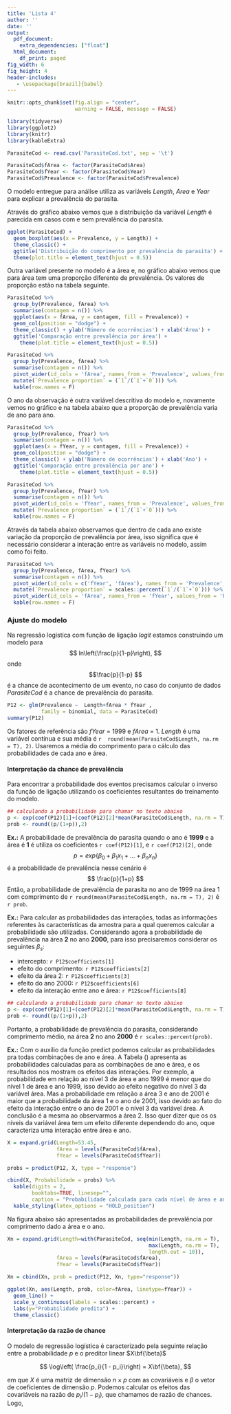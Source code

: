 ```yaml
---
title: 'Lista 4'
author: ''
date: ''
output:
  pdf_document:
    extra_dependencies: ["float"]
  html_document:
    df_print: paged
fig_width: 6 
fig_height: 4 
header-includes:
   - \usepackage[brazil]{babel}
---
```


```r
knitr::opts_chunk$set(fig.align = "center", 
                      warning = FALSE, message = FALSE)
```

```r

library(tidyverse)
library(ggplot2) 
library(knitr)
library(kableExtra)

```



```r

ParasiteCod <- read.csv('ParasiteCod.txt', sep = '\t')

ParasiteCod$fArea <- factor(ParasiteCod$Area)
ParasiteCod$fYear <- factor(ParasiteCod$Year)
ParasiteCod$Prevalence <- factor(ParasiteCod$Prevalence)

```

O modelo entregue para análise utiliza as variáveis *Length*, *Area* e *Year* para explicar a prevalência do parasita.

Através do gráfico abaixo vemos que a distribuição da variável *Length* é parecida em casos com e sem prevalência do parasita.


```r

ggplot(ParasiteCod) +
  geom_boxplot(aes(x = Prevalence, y = Length)) +
  theme_classic() +
  ggtitle('Distribuição do comprimento por prevalência do parasita') +
  theme(plot.title = element_text(hjust = 0.5))

```

Outra variável presente no modelo é a área e, no gráfico abaixo vemos que para área tem uma proporção diferente de prevalência. Os valores de proporção estão na tabela seguinte. 

```r

ParasiteCod %>% 
  group_by(Prevalence, fArea) %>% 
  summarise(contagem = n()) %>% 
  ggplot(aes(x = fArea, y = contagem, fill = Prevalence)) +
  geom_col(position = "dodge") +
  theme_classic() + ylab('Número de ocorrências') + xlab('Área') +
  ggtitle('Comparação entre prevalência por área') +
    theme(plot.title = element_text(hjust = 0.5))

```

```r

ParasiteCod %>% 
  group_by(Prevalence, fArea) %>% 
  summarise(contagem = n()) %>% 
  pivot_wider(id_cols = 'fArea', names_from = 'Prevalence', values_from = 'contagem') %>% 
  mutate(`Prevalence proportion` = (`1`/(`1`+`0`))) %>% 
  kable(row.names = F)


```


O ano da observação é outra variável descritiva do modelo e, novamente vemos no gráfico e na tabela abaixo que a proporção de prevalência varia de ano para ano.


```r

ParasiteCod %>% 
  group_by(Prevalence, fYear) %>% 
  summarise(contagem = n()) %>% 
  ggplot(aes(x = fYear, y = contagem, fill = Prevalence)) +
  geom_col(position = "dodge") +
  theme_classic() + ylab('Número de ocorrências') + xlab('Ano') +
  ggtitle('Comparação entre prevalência por ano') +
    theme(plot.title = element_text(hjust = 0.5))

```

```r

ParasiteCod %>% 
  group_by(Prevalence, fYear) %>% 
  summarise(contagem = n()) %>% 
  pivot_wider(id_cols = 'fYear', names_from = 'Prevalence', values_from = 'contagem') %>% 
  mutate(`Prevalence proportion` = (`1`/(`1`+`0`))) %>% 
  kable(row.names = F)

```


Através da tabela abaixo observamos que dentro de cada ano existe variação da proporção de prevalência por área, isso significa que é necessário considerar a interação entre as variáveis no modelo, assim como foi feito.

```r

ParasiteCod %>% 
  group_by(Prevalence, fArea, fYear) %>% 
  summarise(contagem = n()) %>% 
  pivot_wider(id_cols = c('fYear', 'fArea'), names_from = 'Prevalence', values_from = 'contagem') %>% 
  mutate(`Prevalence proportion` = scales::percent(`1`/(`1`+`0`))) %>% 
  pivot_wider(id_cols = 'fArea', names_from = 'fYear', values_from = 'Prevalence proportion') %>% 
  kable(row.names = F) 


```


### Ajuste do modelo

Na regressão logistica com função de ligação *logit* estamos construindo um modelo para 
$$ ln\left(\frac{p}{1-p}\right), $$ 
onde 
$$\frac{p}{1-p} $$ 
é a chance de acontecimento de um evento, no caso do conjunto de dados *ParasiteCod* é a chance de prevalência do parasita.


```r

P12 <- glm(Prevalence ~  Length+fArea * fYear ,
           family = binomial, data = ParasiteCod)
summary(P12)


```

Os fatores de referência são *fYear* = 1999 e *fArea* = 1.
*Length* é uma variável contínua e sua média é `r  round(mean(ParasiteCod$Length, na.rm = T), 2)`. Usaremos a média do comprimento para o cálculo das probabilidades de cada ano e área.

#### Interpretação da chance de prevalência

Para encontrar a probabilidade dos eventos precisamos calcular o inverso da função de ligação utilizando os coeficientes resultantes do treinamento do modelo.

```r
## calculando a probabilidade para chamar no texto abaixo
p <- exp(coef(P12)[1]+(coef(P12)[2]*mean(ParasiteCod$Length, na.rm = T)))
prob <- round((p/(1+p)),2)

```


**Ex.:** 
A probabilidade de prevalência do parasita quando o ano é **1999** e a área é **1** é utiliza os coeficientes `r coef(P12)[1]`, e `r coef(P12)[2]`, 
onde 
$$ p = exp\{ \beta_0 + \beta_1x_1 + ... + \beta_nx_n\} $$ 
é a probabilidade de prevalência nesse cenário é 
$$ \frac{p}{1+p} $$
Então, a probabilidade de prevalência de parasita no ano de 1999 na área 1 com comprimento de `r round(mean(ParasiteCod$Length, na.rm = T), 2) ` é `r prob`.



**Ex.:** 
Para calcular as probabilidades das interações, todas as informações referentes às características da amostra para a qual queremos calcular a probabilidade são utilizadas.
Considerando agora a probabilidade de prevalência na área **2** no ano **2000**, para isso precisaremos considerar os seguintes $\beta_s$:

* intercepto: `r P12$coefficients[1]`
* efeito do comprimento: `r P12$coefficients[2]`
* efeito da área 2: `r P12$coefficients[3]`
* efeito do ano 2000: `r P12$coefficients[6]`
* efeito da interação entre ano e área: `r P12$coefficients[8]`


```r
## calculando a probabilidade para chamar no texto abaixo
p <- exp(coef(P12)[1]+(coef(P12)[2]*mean(ParasiteCod$Length, na.rm = T))+coef(P12)[3]+coef(P12)[6]+coef(P12)[8])
prob <- round((p/(1+p)),2)

```




Portanto, a probabilidade de prevalência do parasita, considerando comprimento médio, na área **2** no ano **2000** é `r scales::percent(prob)`.

**Ex.:**  Com o auxílio da função predict podemos calcular as probabilidades pra todas combinações de ano e área. A Tabela (\ref{probabilidades}) apresenta as probabilidades calculadas para as combinações de ano e área, e os resultados nos mostram os efeitos das interações. Por exemplo, a probabilidade em relação ao nível 3 de área e ano 1999 é menor que do nível 1 de área e ano 1999, isso devido ao efeito negativo do nível 3 da variável área. Mas a probabilidade em relação a área 3 e ano de 2001 é maior que a probabilidade da área 1 e o ano de 2001, isso devido ao fato do efeito da interação entre o ano de 2001 e o nível 3 da variável área. A conclusão é a mesma ao observarmos a área 2. Isso quer dizer que os os níveis da variável área tem um efeito diferente dependendo do ano, oque caracteriza uma interação entre área e ano.   


```r
X = expand.grid(Length=53.45,
                fArea = levels(ParasiteCod$fArea),
                fYear = levels(ParasiteCod$fYear))

probs = predict(P12, X, type = "response")

cbind(X, Probabilidade = probs) %>%
  kable(digits = 2,
        booktabs=TRUE, linesep="",
        caption = "Probabilidade calculada para cada nível de área e ano com Length fixo em 53,45.") %>%
  kable_styling(latex_options = "HOLD_position")
```



Na figura abaixo são apresentadas as probabilidades de prevalência por comprimento dado a área e o ano.
```r
Xn = expand.grid(Length=with(ParasiteCod, seq(min(Length, na.rm = T),
                                              max(Length, na.rm = T),
                                              length.out = 10)),
                fArea = levels(ParasiteCod$fArea),
                fYear = levels(ParasiteCod$fYear))

Xn = cbind(Xn, prob = predict(P12, Xn, type="response"))

ggplot(Xn, aes(Length, prob, color=fArea, linetype=fYear)) +
  geom_line() +
  scale_y_continuous(labels = scales::percent) +
  labs(y="Probabilidade predita") +
  theme_classic()
```

#### Interpretação da razão de chance

O modelo de regressão logística é caracterizado pela seguinte relação entre a probabilidade $p$ e o preditor linear $X\bf{\beta}$

$$
\log\left( \frac{p_i}{1 - p_i}\right) = X\bf{\beta},
$$

em que $X$ é uma matriz de dimensão $n\times p$ com as covariáveis e $\beta$ o vetor de coeficientes de dimensão $p$. Podemos calcular os efeitos das covariáveis na razão de $p_i/(1 - p_i)$, que chamamos de razão de chances. Logo,

\begin{itemize}
\item $\exp(0.08516)$ = 1.088, a chance de prevalência do parasita aumenta em 8.8\% com o aumento de uma unidade de comprimento.

\item $\exp(-1.185849)$ = 0.3054, a chance de prevalência do parasita na área 2 é 70\% menor que na área 1 para o ano de 1999.

\item $\exp(0.383756)$ = 1.46778, a chance de prevalência do parasita no ano de 2000 aumenta em 46\% em relação ao ano de 1999 para a área 1.

\item $\exp(-0.209035)$ = 0.81136, a chance de prevalência do parasita na área 2 é 19\% menor do que na área 1 em relação ao ano de 2000, mas a chance de prevalência do parasita na área 2 é 1240\% ($\exp(2.595866) = 13.4$) maior que na área 1 em relação ao ano de 2001. O que concluímos que claramente a área tem um efeito diferente na prevalência dependendo do ano selecionado.
\end{itemize}











